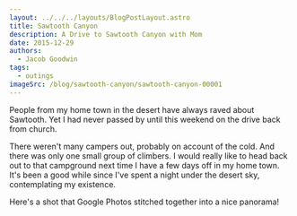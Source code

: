 ```yaml
---
layout: ../../../layouts/BlogPostLayout.astro
title: Sawtooth Canyon
description: A Drive to Sawtooth Canyon with Mom
date: 2015-12-29
authors:
  - Jacob Goodwin
tags:
  - outings
imageSrc: /blog/sawtooth-canyon/sawtooth-canyon-00001
---
```



People from my home town in the desert have always raved about Sawtooth. Yet I had never passed by until this weekend on the drive back from church.

There weren't many campers out, probably on account of the cold. And there was only one small group of climbers. I would really like to head back out to that campground next time I have a few days off in my home town. It's been a good while since I've spent a night under the desert sky, contemplating my existence.

Here's a shot that Google Photos stitched together into a nice panorama!

<BlogImage
  path="images/blog/sawtooth-canyon"
  name="sawtooth-canyon-00001"
  caption="Looking at some of the boulders from the campground."
/>
